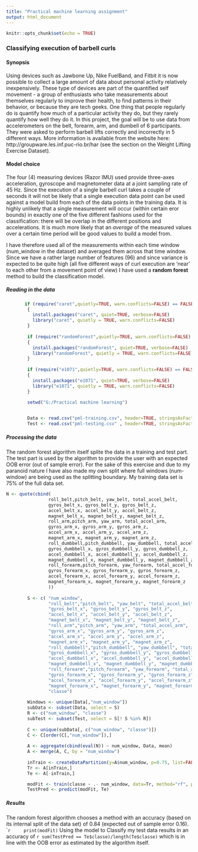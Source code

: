 ---
title: "Practical machine learning assignment"
output: html_document
---

```{r setup, include=FALSE}
knitr::opts_chunk$set(echo = TRUE)
```
### **Classifying execution of barbell curls**

#### **Synopsis**
Using devices such as Jawbone Up, Nike FuelBand, and Fitbit it is now possible to collect a large amount of data about personal activity relatively inexpensively. These type of devices are part of the quantified self movement - a group of enthusiasts who take measurements about themselves regularly to improve their health, to find patterns in their behavior, or because they are tech geeks. One thing that people regularly do is quantify how much of a particular activity they do, but they rarely quantify how well they do it. In this project, the goal will be to use data from accelerometers on the belt, forearm, arm, and dumbell of 6 participants. They were asked to perform barbell lifts correctly and incorrectly in 5 different ways. More information is available from the website here: http://groupware.les.inf.puc-rio.br/har (see the section on the Weight Lifting Exercise Dataset).

#### **Model choice**
The four (4) measuring devices (Razor IMU) used provide three-axes acceleration, gyroscope
and magnetometer data at a joint sampling rate of 45 Hz. Since the execution of a single 
barbell curl takes a couple of seconds it will not be likely that a single execution data point can be used against a model build from each of the data points in the training data. It is highly unlikely that a single measurement will occur (within certain eror bounds) in exactly one of the five different fashions used for the classification: there will be overlap in the different positions and accelerations. It is much more likely that an *average* of the measured values over a certain time period will be good values to build a model from.

I have therefore used all of the measurements within each time window (num_window in the dataset) and averaged them across that time window. Since we have a rather large number of features (96) and since variance is expected to be quite high (all five different ways of curl execution are 'near' to each other from a movement point of view) I have used a **random forest** method to build the classification model.


##### **Reading in the data**
```{r}
       if (require("caret",quietly=TRUE, warn.conflicts=FALSE) == FALSE)
        {
          install.packages("caret", quiet=TRUE, verbose=FALSE)
          library("caret", quietly = TRUE, warn.conflicts=FALSE)
        }
  
        if (require("randomForest",quietly=TRUE, warn.conflicts=FALSE) == FALSE)
        {
          install.packages("randomForest", quiet=TRUE, verbose=FALSE)
          library("randomForest", quietly = TRUE, warn.conflicts=FALSE)
        }
  
        if (require("e1071",quietly=TRUE, warn.conflicts=FALSE) == FALSE)
        {
          install.packages("e1071", quiet=TRUE, verbose=FALSE)
          library("e1071", quietly = TRUE, warn.conflicts=FALSE)
        }

        setwd("G:/Practical machine learning")
        
```
```{r cache=TRUE}

        Data <- read.csv("pml-training.csv", header=TRUE, stringsAsFactors = FALSE)
        Test <- read.csv("pml-testing.csv" , header=TRUE, stringsAsFactors = FALSE)
```


##### **Processing the data**
The random forest algorithm itself splite the data in a training and test part. The test part is used by the algorithm to provide the user with an expected OOB error (out of sample error). For the sake of this exercise and due to my paranoid nature I have also made my own split where full windows (num-window) are being used as the splitting boundary. My training data set is 75% of the full data set. 
```{r}
N <- quote(cbind(
                roll_belt,pitch_belt, yaw_belt, total_accel_belt, 
                gyros_belt_x, gyros_belt_y, gyros_belt_z, 
                accel_belt_x, accel_belt_y, accel_belt_z,
                magnet_belt_x, magnet_belt_y, magnet_belt_z, 
                roll_arm,pitch_arm, yaw_arm, total_accel_arm, 
                gyros_arm_x, gyros_arm_y, gyros_arm_z, 
                accel_arm_x, accel_arm_y, accel_arm_z,
                magnet_arm_x, magnet_arm_y, magnet_arm_z, 
                roll_dumbbell,pitch_dumbbell, yaw_dumbbell, total_accel_dumbbell, 
                gyros_dumbbell_x, gyros_dumbbell_y, gyros_dumbbell_z, 
                accel_dumbbell_x, accel_dumbbell_y, accel_dumbbell_z,
                magnet_dumbbell_x, magnet_dumbbell_y, magnet_dumbbell_z,
                roll_forearm,pitch_forearm, yaw_forearm, total_accel_forearm, 
                gyros_forearm_x, gyros_forearm_y, gyros_forearm_z, 
                accel_forearm_x, accel_forearm_y, accel_forearm_z,
                magnet_forearm_x, magnet_forearm_y, magnet_forearm_z
                ))
        
        S <- c( "num_window",
                "roll_belt","pitch_belt", "yaw_belt", "total_accel_belt", 
                "gyros_belt_x", "gyros_belt_y", "gyros_belt_z", 
                "accel_belt_x", "accel_belt_y", "accel_belt_z",
                "magnet_belt_x", "magnet_belt_y", "magnet_belt_z", 
                "roll_arm","pitch_arm", "yaw_arm", "total_accel_arm", 
                "gyros_arm_x", "gyros_arm_y", "gyros_arm_z", 
                "accel_arm_x", "accel_arm_y", "accel_arm_z",
                "magnet_arm_x", "magnet_arm_y", "magnet_arm_z", 
                "roll_dumbbell","pitch_dumbbell", "yaw_dumbbell", "total_accel_dumbbell", 
                "gyros_dumbbell_x", "gyros_dumbbell_y", "gyros_dumbbell_z", 
                "accel_dumbbell_x", "accel_dumbbell_y", "accel_dumbbell_z",
                "magnet_dumbbell_x", "magnet_dumbbell_y", "magnet_dumbbell_z",
                "roll_forearm","pitch_forearm", "yaw_forearm", "total_accel_forearm", 
                "gyros_forearm_x", "gyros_forearm_y", "gyros_forearm_z", 
                "accel_forearm_x", "accel_forearm_y", "accel_forearm_z",
                "magnet_forearm_x", "magnet_forearm_y", "magnet_forearm_z",
                "classe")
        
        Windows <- unique(Data[,"num_window"])
        subData <- subset(Data, select = S)
        R <- c("num_window", "classe")
        subTest <- subset(Test, select = S[! S %in% R])
        
        C <- unique(subData[, c("num_window", "classe")])
        C <- C[order(C[,"num_window"]),]
        
        A <- aggregate(cbind(eval(N)) ~ num_window, Data, mean)
        A <- merge(A, C, by = "num_window")
        
        inTrain <- createDataPartition(y=A$num_window, p=0.75, list=FALSE)
        Tr <- A[inTrain,]
        Te <- A[-inTrain,]

        modFit <- train(classe ~ .- num_window, data=Tr, method="rf", prox=TRUE)
        TestPred <- predict(modFit, Te)
```

##### **Results**
The random forest algorithm chooses a method with an accuracy (based on its internal split of the data set) of 0.84 (expected out of sample error 0.16).
````{r}
    print(modFit)
```
Using the model to Classify my test data results in an accuracy of `r sum(TestPred == Te$classe)/length(Te$classe)` which is in line with the OOB error as estimated by the algorithm itself.

